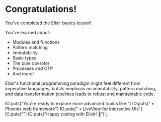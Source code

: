 
# Congratulations!

You've completed the Elixir basics lesson!

You've learned about:

- Modules and functions
- Pattern matching
- Immutability
- Basic types
- The pipe operator
- Processes and OTP
- And more!

Elixir's functional programming paradigm might feel different from imperative languages, but its emphasis on immutability, pattern matching, and data transformation pipelines leads to robust and maintainable code.

IO.puts("You're ready to explore more advanced topics like:")
IO.puts("  • Phoenix web framework")
IO.puts("  • LiveView for interactive UIs")
IO.puts("")
IO.puts("Happy coding with Elixir! 🚀")`;
